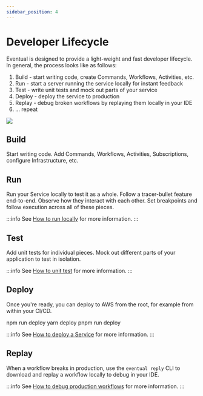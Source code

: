 ```yaml
---
sidebar_position: 4
---
```


# Developer Lifecycle

Eventual is designed to provide a light-weight and fast developer lifecycle. In general, the process looks like as follows:

1. Build - start writing code, create Commands, Workflows, Activities, etc.
2. Run - start a server running the service locally for instant feedback
3. Test - write unit tests and mock out parts of your service
4. Deploy - deploy the service to production
5. Replay - debug broken workflows by replaying them locally in your IDE
6. ... repeat

![](../../assets/dev-cycle.png)

## Build

Start writing code. Add Commands, Workflows, Activities, Subscriptions, configure Infrastructure, etc.

## Run

Run your Service locally to test it as a whole. Follow a tracer-bullet feature end-to-end. Observe how they interact with each other. Set breakpoints and follow execution across all of these pieces.

:::info
See [How to run locally](../how-to/run-locally.md) for more information.
:::

## Test

Add unit tests for individual pieces. Mock out different parts of your application to test in isolation.

:::info
See [How to unit test](../how-to/unit-test.md) for more information.
:::

## Deploy

Once you're ready, you can deploy to AWS from the root, for example from within your CI/CD.


<Tabs groupId="npm">
  <TabItem value="npm" label="npm" default>
    <CodeBlock>npm run deploy</CodeBlock>
  </TabItem>
  <TabItem value="yarn" label="yarn">
    <CodeBlock>yarn deploy</CodeBlock>
  </TabItem>
  <TabItem value="pnpm" label="pnpm">
    <CodeBlock>pnpm run deploy</CodeBlock>
  </TabItem>
</Tabs>

:::info
See [How to deploy a Service](../how-to/deploy.md) for more information.
:::

## Replay

When a workflow breaks in production, use the `eventual reply` CLI to download and replay a workflow locally to debug in your IDE.

:::info
See [How to debug production workflows](../how-to/debug-production-workflows.md) for more information.
:::
